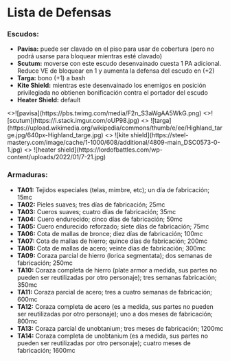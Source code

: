 
# Lista de Defensas

### Escudos:

- **Pavisa:** puede ser clavado en el piso para usar de cobertura (pero no podrá usarse para bloquear mientras esté clavado)
- **Scutum:** moverse con este escudo desenvainado cuesta 1 PA adicional. Reduce VE de bloquear en 1 y aumenta la defensa del escudo en (+2)
- **Targa:** bono (+1) a bash
- **Kite Shield:** mientras este desenvainado los enemigos en posición privilegiada no obtienen bonificación contra el portador del escudo
- **Heater Shield:** default

<Cards num={5}>
  <Card image large title="Pavisa" href="#">
    <>![pavisa](https://pbs.twimg.com/media/F2n_S3aWgAA5WkG.png)</>
  </Card>
  <Card image large href="#" title="Scutum">
    <>![scutum](https://i.stack.imgur.com/oUP98.jpg)</>
  </Card>
  <Card image arrow large title="Targa" href="#">
    <>
      ![targa](https://upload.wikimedia.org/wikipedia/commons/thumb/e/ee/Highland_targe.jpg/640px-Highland_targe.jpg)
    </>
  </Card>
  <Card image arrow large title="Kite Shield" href="#">
    <>
      ![kite
      shield](https://steel-mastery.com/image/cache/1-1000/608/additional/4809-main_DSC0573-0-1.jpg)
    </>
  </Card>
  <Card image arrow large title="Heater Shield" href="#">
    <>
      ![heater
      shield](https://lordofbattles.com/wp-content/uploads/2022/01/7-21.jpg)
    </>
  </Card>
</Cards>

### Armaduras:

- **TA01:** Tejidos especiales (telas, mimbre, etc); un día de fabricación; 15mc
- **TA02:** Pieles suaves; tres días de fabricación; 25mc
- **TA03:** Cueros suaves; cuatro días de fabricación; 35mc
- **TA04:** Cuero endurecido; cinco días de fabricación; 50mc
- **TA05:** Cuero endurecido reforzado; siete días de fabricación; 75mc
- **TA06:** Cota de mallas de bronce; diez días de fabricación; 100mc
- **TA07:** Cota de mallas de hierro; quince días de fabricación; 200mc
- **TA08:** Cota de mallas de acero; veinte días de fabricación; 300mc
- **TA09:** Coraza parcial de hierro (lorica segmentata); dos semanas de fabricación; 250mc
- **TA10:** Coraza completa de hierro (plate armor a medida, sus partes no pueden ser reutilizadas por otro personaje); tres semanas fabricación; 350mc
- **TA11:** Coraza parcial de acero; tres a cuatro semanas de fabricación; 600mc
- **TA12:** Coraza completa de acero (es a medida, sus partes no pueden ser reutilizadas por otro personaje); uno a dos meses de fabricación; 800mc
- **TA13:** Coraza parcial de unobtanium; tres meses de fabricación; 1200mc
- **TA14:** Coraza completa de unobtanium (es a medida, sus partes no pueden ser reutilizadas por otro personaje); cuatro meses de fabricación; 1600mc
